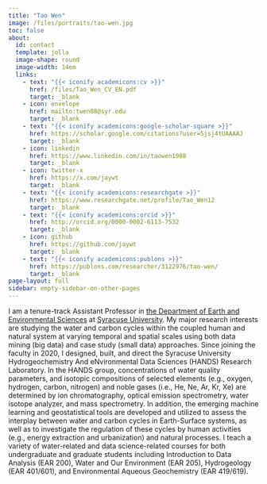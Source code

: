 ```yaml
---
title: "Tao Wen"
image: /files/portraits/tao-wen.jpg
toc: false
about: 
  id: contact
  template: jolla
  image-shape: round
  image-width: 14em
  links:
    - text: "{{< iconify academicons:cv >}}"
      href: /files/Tao_Wen_CV_EN.pdf
      target: _blank
    - icon: envelope
      href: mailto:twen08@syr.edu
      target: _blank
    - text: "{{< iconify academicons:google-scholar-square >}}"
      href: https://scholar.google.com/citations?user=5jsj4tUAAAAJ
      target: _blank
    - icon: linkedin
      href: https://www.linkedin.com/in/taowen1988
      target: _blank
    - icon: twitter-x
      href: https://x.com/jaywt
      target: _blank
    - text: "{{< iconify academicons:researchgate >}}"
      href: https://www.researchgate.net/profile/Tao_Wen12
      target: _blank
    - text: "{{< iconify academicons:orcid >}}"
      href: http://orcid.org/0000-0002-6113-7532
      target: _blank
    - icon: github
      href: https://github.com/jaywt
      target: _blank
    - text: "{{< iconify academicons:publons >}}"
      href: https://publons.com/researcher/3122976/tao-wen/
      target: _blank
page-layout: full
sidebar: empty-sidebar-on-other-pages
---
```


I am a tenure-track Assistant Professor in [the Department of Earth and Environmental Sciences](http://earthsciences.syr.edu){target="_blank"} at [Syracuse University](https://www.syracuse.edu){target="_blank"}. My major research interests are studying the water and carbon cycles within the coupled human and natural system at varying temporal and spatial scales using both data mining (big data) and case study (small data) approaches. Since joining the faculty in 2020, I designed, built, and direct the Syracuse University Hydrogeochemistry And eNvironmental Data Sciences (HANDS) Research Laboratory. In the HANDS group, concentrations of water quality parameters, and isotopic compositions of selected elements (e.g., oxygen, hydrogen, carbon, nitrogen) and noble gases (i.e., He, Ne, Ar, Kr, Xe) are determined by ion chromatography, optical emission spectrometry, water isotope analyzer, and mass spectrometry. In addition, the emerging machine learning and geostatistical tools are developed and utilized to assess the interplay between water and carbon cycles in Earth-Surface systems, as well as to investigate the regulation of these cycles by human activities (e.g., energy extraction and urbanization) and natural processes. I teach a variety of water-related and data science-related courses for both undergraduate and graduate students including Introduction to Data Analysis (EAR 200), Water and Our Environment (EAR 205), Hydrogeology (EAR 401/601), and Environmental Aqueous Geochemistry (EAR 419/619).



